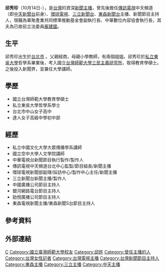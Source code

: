{{主播資訊
| 主播頭銜 = 華聚產業共同標準推動基金會副執行長、<br>中華數位內容協會執行長
| 主播姓名 = 邱秀珍
| 主播英文名字 = 
| 主播出生年分 =
| 主播出生日期 =
| 主播逝世年分 =
| 主播逝世日期 =
| 主播照片檔案 =
| 主播照片尺寸 =
| 主播照片圖說 =
| 暱稱 =
| 綽號 =
| 國籍 = {{ROC}}
| 籍貫 = 
|出生日期 = 10月14日
| 出生地 = {{TWN}}[[台北市|台北市]]
| 逝世地 =
| 最高學歷 = [[國立台灣師範大學|國立台灣師範大學]]教育學碩士
| 星座 =
| 血型 =
| 身高 =
| 體重 =
| 婚姻狀況 = 已婚
| 配偶 = {{marriage|[[龐建國|龐建國]]|2001|2022|reason=widowed}}
| 信仰宗教 =
| 官方網站 =
| 備註 =
|}}

'''邱秀珍'''（10月14日-），是[[台灣|台灣]]的資深[[新聞主播|新聞主播]]，曾先後擔任[[傳訊電視|傳訊電視]]中天頻道（即[[中天新聞台|中天新聞台]]前身）、[[環球電視_(台灣)|環球電視]]、[[三立新聞台|三立新聞台]]、[[東森新聞台|東森新聞台]]主播、新聞節目主持人，現職為華聚產業共同標準推動基金會副執行長、中華數位內容協會執行長，其夫為已故前立法委員[[龐建國|龐建國]]。

== 生平 ==
邱秀珍出生於[[台北市|台北市]] 。父親經商，母親小學教師，有兩個姐姐。邱秀珍於[[私立東吳大學|私立東吳大學]]哲學系畢業後，考入國立[[台灣師範大學三民主義研究所|台灣師範大學三民主義研究所]]，取得教育學碩士。之後投入新聞界，並兼任大學講師。

== 學歷 ==
*國立台灣師範大學教育學碩士
*私立東吳大學哲學系學士
*台北市中山女子高中
*達人女子高級中學初中部

==經歷==
*私立中國文化大學大眾傳播學系講師
*國立空中大學人文學院講師
*中華電視台新聞節目執行製作/製作人
*傳訊電視中天頻道台北中心監製/節目組長/新聞主播
*環球電視新聞部副理/採訪中心/製作中心主任/新聞主播
*三立新聞台新聞主播/製作人
*中國廣播公司節目主持人
*銀河網路電台節目主持人
*勁悅廣播公司節目主持人
*東森電視新聞主播/東森新聞S台節目主持人

== 參考資料 ==
{{reflist}}

== 外部連結 ==

[[Category:東吳大學校友|C]]
[[Category:國立臺灣師範大學校友|Category:國立臺灣師範大學校友]]
[[Category:邱姓|Category:邱姓]]
[[Category:曾任主播的人|Category:曾任主播的人]]
[[Category:台灣女性記者|Category:台灣女性記者]]
[[Category:台灣電視主播|Category:台灣電視主播]]
[[Category:台灣新聞節目主持人|Category:台灣新聞節目主持人]]
[[Category:東森主播|Category:東森主播]]
[[Category:三立主播|Category:三立主播]]
[[Category:中天主播|Category:中天主播]]